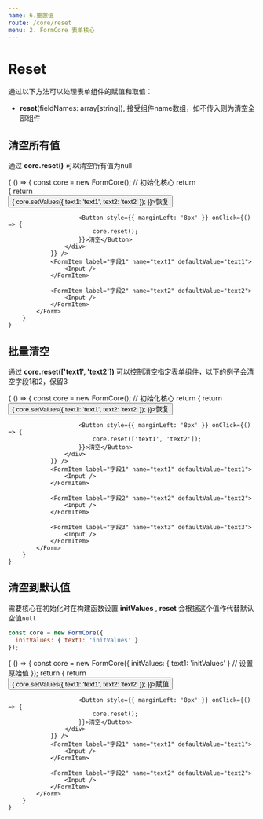 ```yaml
---
name: 6.重置值
route: /core/reset
menu: 2. FormCore 表单核心
---
```



# Reset

通过以下方法可以处理表单组件的赋值和取值：

* **reset**(fieldNames: array[string]), 接受组件name数组，如不传入则为清空全部组件

## 清空所有值

通过 **core.reset()** 可以清空所有值为null

<Playground>
    {
        () => {
            const core = new FormCore(); // 初始化核心
            return <Form core={core}>
                <FormItem label="reset" render={() => {
                    return <div>
                        <Button onClick={() => {
                            core.setValues({ text1: 'text1', text2: 'text2' });
                        }}>恢复</Button>

                        <Button style={{ marginLeft: '8px' }} onClick={() => {
                            core.reset();
                        }}>清空</Button>
                    </div>
                }} />
                <FormItem label="字段1" name="text1" defaultValue="text1">
                    <Input />
                </FormItem>

                <FormItem label="字段2" name="text2" defaultValue="text2">
                    <Input />
                </FormItem>
            </Form>
        }
    }
</Playground>

## 批量清空

通过 **core.reset(['text1', 'text2'])** 可以控制清空指定表单组件，以下的例子会清空字段1和2，保留3

<Playground>
    {
        () => {
            const core = new FormCore(); // 初始化核心
            return <Form core={core}>
                <FormItem label="reset" render={() => {
                    return <div>
                        <Button onClick={() => {
                            core.setValues({ text1: 'text1', text2: 'text2' });
                        }}>恢复</Button>

                        <Button style={{ marginLeft: '8px' }} onClick={() => {
                            core.reset(['text1', 'text2']);
                        }}>清空</Button>
                    </div>
                }} />
                <FormItem label="字段1" name="text1" defaultValue="text1">
                    <Input />
                </FormItem>

                <FormItem label="字段2" name="text2" defaultValue="text2">
                    <Input />
                </FormItem>

                <FormItem label="字段3" name="text3" defaultValue="text3">
                    <Input />
                </FormItem>
            </Form>
        }
    }
</Playground>

## 清空到默认值

需要核心在初始化时在构建函数设置 **initValues** , **reset** 会根据这个值作代替默认空值`null`

```jsx
const core = new FormCore({
  initValues: { text1: 'initValues' }
});
```

<Playground>
    {
        () => {
            const core = new FormCore({
              initValues: { text1: 'initValues' } // 设置原始值
            });
            return <Form core={core}>
                <FormItem label="reset" render={() => {
                    return <div>
                        <Button onClick={() => {
                            core.setValues({ text1: 'text1', text2: 'text2' });
                        }}>赋值</Button>

                        <Button style={{ marginLeft: '8px' }} onClick={() => {
                            core.reset();
                        }}>清空</Button>
                    </div>
                }} />
                <FormItem label="字段1" name="text1" defaultValue="text1">
                    <Input />
                </FormItem>

                <FormItem label="字段2" name="text2" defaultValue="text2">
                    <Input />
                </FormItem>
            </Form>
        }
    }
</Playground>
